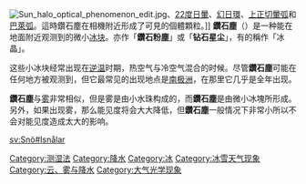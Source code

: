 [[Image:Sun_halo_optical_phenomenon_edit.jpg|thumb]]、[[22度日暈|22度日暈]]、[[幻日環|幻日環]]、[[上正切暈弧|上正切暈弧]]和[[巴萊弧|巴萊弧]]。這時鑽石塵在相機附近形成了可見的個體顆粒。]]
'''鑽石塵'''（{{lang-en|Diamond dust}}）是一种能在地面附近观测到的微小[[冰块|冰块]]。亦作「'''鑽石粉塵'''」或「'''钻石星尘'''」，有的稱作「冰晶」。

这些小冰块经常出现在[[逆温|逆温]]时期，热空气与冷空气混合的时候。尽管'''鑽石塵'''可能在任何地方被观测到，但它最常见的出现地点是[[南极洲|南极洲]]，在那里它几乎是全年出现。

'''鑽石塵'''与[[雾|雾]]非常相似，但是雾是由小水珠构成的，而'''鑽石塵'''是由微小冰塊所形成。另外，如果出现雾，那么能见度将会大大降低，但'''鑽石塵'''一般情况下非常小所以不会对能见度造成太大的影响。

{{Weather-stub}}
{{主要天氣現象}}

[[Category:测湿法|Category:测湿法]]
[[Category:降水|Category:降水]]
[[Category:冰|Category:冰]]
[[Category:冰雪天气现象|Category:冰雪天气现象]]
[[Category:云、雾与降水|Category:云、雾与降水]]
[[Category:大气光学现象|Category:大气光学现象]]

[[sv:Snö#Isnålar|sv:Snö#Isnålar]]